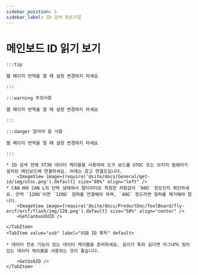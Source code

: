 ```yaml
---
sidebar_position: 5
sidebar_label: ID 검색 튜토리얼
---
```










# 메인보드 ID 읽기 보기

    :::tip

    웹 페이지 번역을 열 때 설정 변경하지 마세요

    :::

    :::warning 주의사항

    웹 페이지 번역을 열 때 설정 변경하지 마세요

    :::

    :::danger 알아야 할 사항

    웹 페이지 번역을 열 때 설정 변경하지 마세요

    :::

<Tabs>
    <TabItem value="can" label="CANBus UUID 획득">

    * ID 검색 전에 XT30 데이터 케이블을 사용하여 도구 보드를 UTOC 또는 브리지 펌웨어가 설치된 메인보드에 연결하세요. 아래는 참고 연결도입니다.
        <ImageView image={require('@site/docs/General/get-id/img/utoc.png').default} size="80%" align="left" />
    * CAN H와 CAN L의 단락 상태에서 멀티미터로 측정한 저항값이 `60Ω` 정도인지 확인하세요. 만약 `120Ω`이면 `120Ω` 점퍼를 연결해야 하며, `40Ω` 정도라면 점퍼를 제거해야 합니다.
        <ImageView image={require('@site/docs/ProductDoc/ToolBoard/fly-ercf/ercf/flash/img/120.png').default} size="50%" align="center" />    
        <GetCanbusUUID />

    </TabItem>
    <TabItem value="usb" label="USB ID 획득" default>
        
    * 데이터 전송 기능이 있는 데이터 케이블을 준비하세요. 길이가 특히 길다면 마그네틱 링이 있는 데이터 케이블을 사용하는 것이 좋습니다.
    
        <GetUsbID />
    </TabItem>
</Tabs>